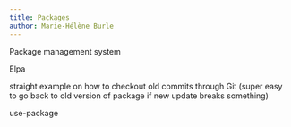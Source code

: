 ```yaml
---
title: Packages
author: Marie-Hélène Burle
---
```


:::{.def}



:::

Package management system

Elpa

straight
example on how to checkout old commits through Git (super easy to go back to old version of package if new update breaks something)

use-package
